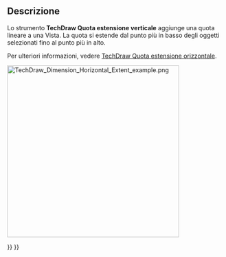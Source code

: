 <languages/>

{{Docnav/it
|[[TechDraw_HorizontalExtentDimension/it|Quota estensione orizzontale]]
|[[TechDraw_ExtensionCreateHorizChainDimension|ExtensionCreateHorizChainDimension]]
|[[TechDraw_Workbench/it|TechDraw]]
|IconL=TechDraw_HorizontalExtentDimension.svg
|IconR=TechDraw_ExtensionCreateHorizChainDimension.svg
|IconC=Workbench_TechDraw.svg
}}

{{GuiCommand/it
|Name=TechDraw VerticalExtentDimension
|Name/it=TechDraw Quota estensione verticale
|MenuLocation=TechDraw → Quotatura → Quota estensione verticale
|Workbenches=[[TechDraw_Workbench/it|TechDraw]]
|Version=0.19
|SeeAlso=[[TechDraw_LengthDimension/it|Quota allineata]], [[TechDraw_HorizontalExtentDimension/it|Quota estensione orizzontale]]
}}

<span id="Description"></span>
==Descrizione==

Lo strumento '''TechDraw Quota estensione verticale''' aggiunge una quota lineare a una Vista. La quota si estende dal punto più in basso degli oggetti selezionati fino al punto più in alto.

Per ulteriori informazioni, vedere [[TechDraw_HorizontalExtentDimension/it|TechDraw Quota estensione orizzontale]].

[[Image:TechDraw_Dimension_Horizontal_Extent_example.png|400px]]
{{Caption|Quotatura dell'estensione orizzontale e verticale di una B-spline}}


{{Docnav/it
|[[TechDraw_HorizontalExtentDimension/it|Quota estensione orizzontale]]
|[[TechDraw_ExtensionCreateHorizChainDimension|ExtensionCreateHorizChainDimension]]
|[[TechDraw_Workbench/it|TechDraw]]
|IconL=TechDraw_HorizontalExtentDimension.svg
|IconR=TechDraw_ExtensionCreateHorizChainDimension.svg
|IconC=Workbench_TechDraw.svg
}}

{{TechDraw_Tools_navi{{#translation:}}}}
{{Userdocnavi{{#translation:}}}}